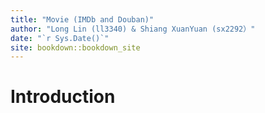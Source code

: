 ```yaml
--- 
title: "Movie (IMDb and Douban)"
author: "Long Lin (ll3340) & Shiang XuanYuan (sx2292）"
date: "`r Sys.Date()`"
site: bookdown::bookdown_site
---
```


# Introduction

